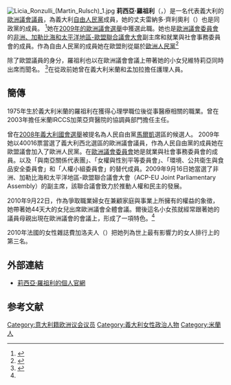 [[File:Licia_Ronzulli_(Martin_Rulsch)_1.jpg|thumb]]
'''莉西亞·羅祖利'''（{{lang-it|Licia Ronzulli}}，{{bd|1975年|9月14日|}}）是一名代表義大利的[[歐洲議會委員會|歐洲議會]][[歐洲議會議員|議員]]，為義大利[[自由人民黨_(義大利)|自由人民黨]]成員，她的丈夫雷納多·齊利奧利（{{lang-it|Renato Cerioli}}）也是同政黨的成員。 <ref name="DM">{{cite news|author=Maysa Rawi|title='Does my vote count, Mama?': Licia Ronzulli's mini MEP looks set for a career in politics as she steals show in Strasbourg|url=http://www.dailymail.co.uk/femail/article-2102090/Does-vote-count-mummy--Licia-Ronzullis-Mini-MEP-looks-set-career-politics-steals-Strasbourg.html|newspaper=[[每日郵報|每日郵報]]|accessdate=2013-12-26|archive-date=2018-04-18|archive-url=https://web.archive.org/web/20180418051422/http://www.dailymail.co.uk/femail/article-2102090/Does-vote-count-mummy--Licia-Ronzullis-Mini-MEP-looks-set-career-politics-steals-Strasbourg.html|dead-url=no}}</ref>她在[[2009年歐洲議會選舉|2009年的歐洲議會選舉]]中獲選此職。她也是[[歐洲議會委員會|歐洲議會委員會]]的[[非洲、加勒比海和太平洋地區-歐盟聯合議會大會|非洲、加勒比海和太平洋地區-歐盟聯合議會大會]]副主席和就業與社會事務委員會的成員。作為自由人民黨的成員她在歐盟則從屬於[[歐洲人民黨|歐洲人民黨]]<ref>{{cite web|title=Licia RONZULLI|url=http://www.europarl.europa.eu/meps/en/96819/Licia_RONZULLI_home.html;jsessionid=6A91EAD07EF93B2C61FAC82938258E5C.node2|work=議員資料|publisher=歐盟官網|accessdate=2013-12-26|archive-date=2013-12-27|archive-url=https://web.archive.org/web/20131227162032/http://www.europarl.europa.eu/meps/en/96819/Licia_RONZULLI_home.html;jsessionid=6A91EAD07EF93B2C61FAC82938258E5C.node2|dead-url=no}}{{en}}</ref>

除了歐盟議員的身分，羅祖利也以在歐洲議會會議上帶著她的小女兒維特莉亞同時出席而聞名。 <ref>{{cite news|title=地球24小時：11/19/13|url=http://n.yam.com/yam/international/20131121/20131121910021.html|newspaper=yam蕃薯藤新聞|accessdate=2013-12-26|archive-date=2013-12-29|archive-url=https://web.archive.org/web/20131229032515/http://n.yam.com/yam/international/20131121/20131121910021.html|dead-url=no}}</ref>在從政前她曾在義大利米蘭和孟加拉擔任護理人員。

==簡傳==
1975年生於義大利米蘭的羅祖利在獲得心理學職位後從事醫療相關的職業。曾在2003年擔任米蘭IRCCS加萊亞齊醫院的協調員部門擔任主任。

曾在[[2008年義大利國會選舉|2008年義大利國會選舉]]被提名為人民自由黨[[馬爾凱|馬爾凱]]選區的候選人。 2009年她以40016票當選了義大利西北選區的歐洲議會議員，作為人民自由黨的成員她在歐盟議會加入了歐洲人民黨。在[[歐洲議會委員會|歐洲議會委員會]]她是就業與社會事務委員會的成員。以及「與南亞關係代表團」、「女權與性別平等委員會」、「環境、公共衛生與食品安全委員會」和「人權小組委員會」的替代成員。2009年9月16日她當選了非洲、加勒比海和太平洋地區-歐盟聯合議會大會（ACP-EU Joint Parliamentary Assembly）的副主席，該聯合議會致力於推動人權和民主的發展。

2010年9月22日，作為爭取職業婦女在兼顧家庭與事業上所擁有的權益的象徵，她帶著她44天大的女兒出席歐洲議會全體會議。爾後這名小女孩就經常跟著她的議員母親出現在歐洲議會的會議上，形成了一項特色。<ref name=DM />

2010年法國的女性雜誌費加洛夫人（{{lang-fr|Madame le Figaro}}）把她列為世上最有影響力的女人排行上的第三名。

==外部連結==
{{Commonscat|Licia Ronzulli}}
*[http://www.liciaronzulli.it/ 莉西亞·羅祖利的個人官網] {{Wayback|url=http://www.liciaronzulli.it/ |date=20100323075732 }}{{it}}

==参考文献==
{{reflist}}

[[Category:意大利籍欧洲议会议员|Category:意大利籍欧洲议会议员]]
[[Category:義大利女性政治人物|Category:義大利女性政治人物]]
[[Category:米蘭人|Category:米蘭人]]